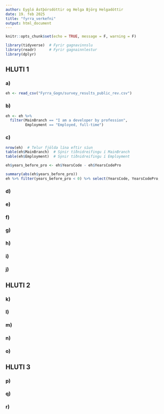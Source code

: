 ```yaml
---
author: Eygló Ástþórsdóttir og Helga Björg Helgadóttir
date: 19. feb 2025
title: "fyrra_verkefni"
output: html_document
---
```


```r
knitr::opts_chunk$set(echo = TRUE, message = F, warning = F)
```

```r
library(tidyverse)  # Fyrir gagnavinnslu
library(readr)      # Fyrir gagnainnlestur
library(dplyr)
```

## HLUTI 1
### a)
```r
eh <- read_csv("Fyrra_Gogn/survey_results_public_rev.csv")
```

### b)
```r
eh <- eh %>%
  filter(MainBranch == "I am a developer by profession",
         Employment == "Employed, full-time")
```

### c)
```r
nrow(eh)  # Telur fjölda lína eftir síun
table(eh$MainBranch)  # Sýnir tíðnidreifingu í MainBranch
table(eh$Employment)  # Sýnir tíðnidreifingu í Employment

eh$years_before_pro <- eh$YearsCode - eh$YearsCodePro

summary(abs(eh$years_before_pro))
eh %>% filter(years_before_pro < 0) %>% select(YearsCode, YearsCodePro, years_before_pro)

```

### d)

### e)

### f)

### g)

### h)

### i)

### j)


## HLUTI 2
### k)

### l)

### m)

### n)

### o)


## HLUTI 3
### p)

### q)

### r)

